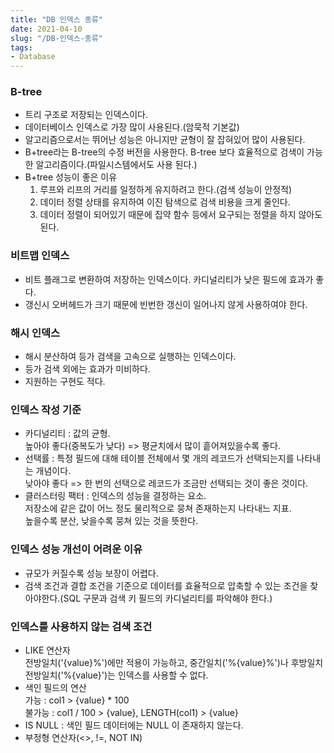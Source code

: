 ```yaml
---
title: "DB 인덱스 종류"
date: 2021-04-10
slug: "/DB-인덱스-종류"
tags:
- Database
---
```


### B-tree
- 트리 구조로 저장되는 인덱스이다.
- 데이터베이스 인덱스로 가장 많이 사용된다.(암묵적 기본값)
- 알고리즘으로서는 뛰어난 성능은 아니지만 균형이 잘 잡혀있어 많이 사용된다.
- B+tree라는 B-tree의 수정 버전을 사용한다. B-tree 보다 효율적으로 검색이 가능한 알고리즘이다.(파일시스템에서도 사용 된다.)
- B+tree 성능이 좋은 이유
    1. 루프와 리프의 거리를 일정하게 유지하려고 한다.(검색 성능이 안정적)
    1. 데이터 정렬 상태를 유지하여 이진 탐색으로 검색 비용을 크게 줄인다.
    1. 데이터 정렬이 되어있기 때문에 집약 함수 등에서 요구되는 정렬을 하지 않아도 된다.

### 비트맵 인덱스
- 비트 플래그로 변환하여 저장하는 인덱스이다. 카디널리티가 낮은 필드에 효과가 좋다.
- 갱신시 오버헤드가 크기 때문에 빈번한 갱신이 일어나지 않게 사용하여야 한다.

### 해시 인덱스
- 해시 분산하여 등가 검색을 고속으로 실행하는 인덱스이다.
- 등가 검색 외에는 효과가 미비하다.
- 지원하는 구현도 적다.

### 인덱스 작성 기준
- 카디널리티 : 값의 균형.  
  높아야 좋다(중복도가 낮다) => 평균치에서 많이 흩어져있을수록 좋다.
- 선택률 : 특정 필드에 대해 테이블 전체에서 몇 개의 레코드가 선택되는지를 나타내는 개념이다.  
  낮아야 좋다 => 한 번의 선택으로 레코드가 조금만 선택되는 것이 좋은 것이다. 
- 클러스터링 팩터 : 인덱스의 성능을 결정하는 요소.  
  저장소에 같은 값이 어느 정도 물리적으로 뭉쳐 존재하는지 나타내느 지표.  
  높을수록 분산, 낮을수록 뭉쳐 있는 것을 뜻한다.

### 인덱스 성능 개선이 어려운 이유
- 규모가 커질수록 성능 보장이 어렵다.
- 검색 조건과 결합 조건을 기준으로 데이터를 효율적으로 압축할 수 있는 조건을 찾아야한다.(SQL 구문과 검색 키 필드의 카디널리티를 파악해야 한다.)


### 인덱스를 사용하지 않는 검색 조건
- LIKE 연산자  
  전방일치('{value}%')에만 적용이 가능하고, 중간일치('%{value}%')나 후방일치전방일치('%{value}')는 인덱스를 사용할 수 없다.
- 색인 필드의 연산  
  가능 : col1 > {value} * 100  
  불가능 : col1 / 100 > {value}, LENGTH(col1) > {value}
- IS NULL : 색인 필드 데이터에는 NULL 이 존재하지 않는다.
- 부정형 연산자(<>, !=, NOT IN)
